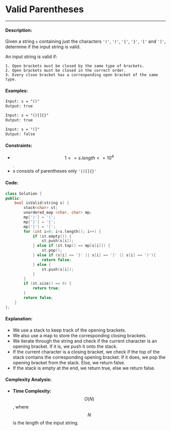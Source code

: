 # Valid Parentheses

-----

#### Description: 

Given a string ```s``` containing just the characters ```'('```, ```')'```, ```'{'```, ```'}'```, ```'['``` and ```']'```, determine if the input string is valid.

An input string is valid if:

    1. Open brackets must be closed by the same type of brackets.
    2. Open brackets must be closed in the correct order.
    3. Every close bracket has a corresponding open bracket of the same type.

#### Examples:

```txt
Input: s = "()"
Output: true
```

```txt
Input: s = "()[]{}"
Output: true
```

```txt
Input: s = "(]"
Output: false
```

#### Constraints: 

- $$1 <= s.length <= 10^4$$.
- s consists of parentheses only ```'()[]{}'```

#### Code: 

```cpp
class Solution {
public:
    bool isValid(string s) {
        stack<char> st;
        unordered_map <char, char> mp;
        mp[')'] = '(';
        mp['}'] = '{';
        mp[']'] = '[';
        for (int i=0; i<s.length(); i++) {
            if (st.empty()) {
                st.push(s[i]);
            } else if (st.top() == mp[s[i]]) {
                st.pop();
            } else if (s[i] == '}' || s[i] == ']' || s[i] == ')'){
                return false;
            } else {
                st.push(s[i]);
            }
        }
        if (st.size() == 0) {
            return true;
        } 
        return false;
    }
};
```

#### Explanation:

- We use a stack to keep track of the opening brackets.
- We also use a map to store the corresponding closing brackets.
- We iterate through the string and check if the current character is an opening bracket. If it is, we push it onto the stack.
- If the current character is a closing bracket, we check if the top of the stack contains the corresponding opening bracket. If it does, we pop the opening bracket from the stack. Else, we return false.
- If the stack is empty at the end, we return true, else we return false.

#### Complexity Analysis:

- **Time Complexity:** $$O(N)$$, where $$N$$ is the length of the input string.